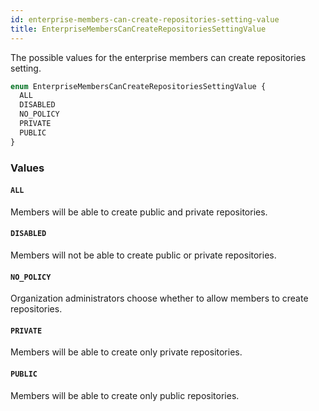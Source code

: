 ```yaml
---
id: enterprise-members-can-create-repositories-setting-value
title: EnterpriseMembersCanCreateRepositoriesSettingValue
---
```


The possible values for the enterprise members can create repositories setting.

```graphql
enum EnterpriseMembersCanCreateRepositoriesSettingValue {
  ALL
  DISABLED
  NO_POLICY
  PRIVATE
  PUBLIC
}
```

### Values

#### `ALL`

Members will be able to create public and private repositories.

#### `DISABLED`

Members will not be able to create public or private repositories.

#### `NO_POLICY`

Organization administrators choose whether to allow members to create repositories.

#### `PRIVATE`

Members will be able to create only private repositories.

#### `PUBLIC`

Members will be able to create only public repositories.
